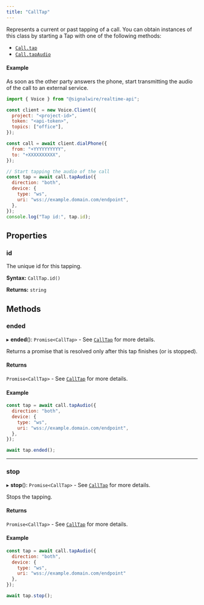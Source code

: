 ```yaml
---
title: "CallTap"
---
```


Represents a current or past tapping of a call. You can obtain instances of this class by starting a Tap with one of the following methods:

- [`Call.tap`](./voice-call.mdx#tap)
- [`Call.tapAudio`](./voice-call.mdx#tapaudio)

#### Example

As soon as the other party answers the phone, start transmitting the audio of
the call to an external service.

```js
import { Voice } from "@signalwire/realtime-api";

const client = new Voice.Client({
  project: "<project-id>",
  token: "<api-token>",
  topics: ["office"],
});

const call = await client.dialPhone({
  from: "+YYYYYYYYYY",
  to: "+XXXXXXXXXX",
});

// Start tapping the audio of the call
const tap = await call.tapAudio({
  direction: "both",
  device: {
    type: "ws",
    uri: "wss://example.domain.com/endpoint",
  },
});
console.log("Tap id:", tap.id);
```

## Properties

### id

The unique id for this tapping.

**Syntax:** `CallTap.id()`

**Returns:** `string`

## Methods

### ended

▸ **ended**(): `Promise<CallTap>` - See [`CallTap`](./calltap.mdx) for more details.

Returns a promise that is resolved only after this tap finishes (or is stopped).

#### Returns

`Promise<CallTap>` - See [`CallTap`](./calltap.mdx) for more details.

#### Example

```js
const tap = await call.tapAudio({
  direction: "both",
  device: {
    type: "ws",
    uri: "wss://example.domain.com/endpoint",
  },
});

await tap.ended();
```

---

### stop

▸ **stop**(): `Promise<CallTap>` - See [`CallTap`](./calltap.mdx) for more details.

Stops the tapping.

#### Returns

`Promise<CallTap>` - See [`CallTap`](./calltap.mdx) for more details.

#### Example

```js
const tap = await call.tapAudio({
  direction: "both",
  device: {
    type: "ws",
    uri: "wss://example.domain.com/endpoint"
  },
});

await tap.stop();
```
